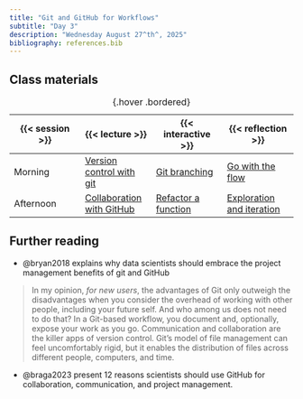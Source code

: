 ```yaml
---
title: "Git and GitHub for Workflows"
subtitle: "Day 3"
description: "Wednesday August 27^th^, 2025"
bibliography: references.bib
---
```


## Class materials

| {{< session >}} | {{< lecture >}} | {{< interactive >}} | {{< reflection >}} |
|------------------|------------------|------------------|------------------|
| Morning | [Version control with git](lecture-slides/lecture-day3am-slides.qmd){target="_blank"} | [Git branching](interactive/interactive-day3am.qmd) | [Go with the flow](https://forms.gle/GjKm3S9fef74jN8w5){target="_blank"} |
| Afternoon | [Collaboration with GitHub](lecture-slides/lecture-day3pm-slides.qmd){target="_blank"} | [Refactor a function](interactive/interactive-day3pm.qmd) | [Exploration and iteration](https://forms.gle/2NfM8nrq6BCKjRdx5){target="_blank"} |

: {.hover .bordered}

## Further reading

-   @bryan2018 explains why data scientists should embrace the project management benefits of git and GitHub

> In my opinion, *for new users*, the advantages of Git only outweigh the disadvantages when you consider the overhead of working with other people, including your future self. And who among us does not need to do that? In a Git-based workflow, you document and, optionally, expose your work as you go. Communication and collaboration are the killer apps of version control. Git's model of file management can feel uncomfortably rigid, but it enables the distribution of files across different people, computers, and time.

-   @braga2023 present 12 reasons scientists should use GitHub for collaboration, communication, and project management.
